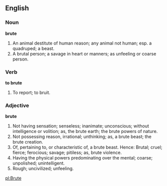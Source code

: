 ==English==

===Noun===

'''brute'''

#An animal destitute of human reason; any animal not human; esp. a quadruped; a beast.
#A brutal person; a savage in heart or manners; as unfeeling or coarse person.

===Verb===

'''to brute'''

#To report; to bruit.

===Adjective===

'''brute'''

#Not having sensation; senseless; inanimate; unconscious; without intelligence or volition; as, the brute earth; the brute powers of nature.
#Not possessing reason, irrational; unthinking; as, a brute beast; the brute creation.
#Of, pertaining to, or characteristic of, a brute beast. Hence: Brutal; cruel; fierce; ferocious; savage; pitiless; as, brute violence.
#Having the physical powers predominating over the mental; coarse; unpolished; unintelligent.
#Rough; uncivilized; unfeeling.

{{wikipedia}}
[[pl:Brute]]